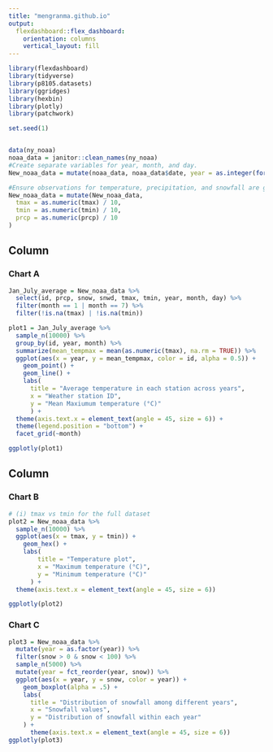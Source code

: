 ```yaml
---
title: "mengranma.github.io"
output: 
  flexdashboard::flex_dashboard:
    orientation: columns
    vertical_layout: fill
---
```



```r
library(flexdashboard)
library(tidyverse)
library(p8105.datasets)
library(ggridges)
library(hexbin)
library(plotly)
library(patchwork)
```

```r
set.seed(1)


data(ny_noaa)
noaa_data = janitor::clean_names(ny_noaa)
#Create separate variables for year, month, and day.
New_noaa_data = mutate(noaa_data, noaa_data$date, year = as.integer(format(noaa_data$date, format = "%Y")), month = as.integer(format(noaa_data$date, format = "%m")), day = as.integer(format(noaa_data$date, format = "%d")))

#Ensure observations for temperature, precipitation, and snowfall are given in reasonable units.
New_noaa_data = mutate(New_noaa_data,
  tmax = as.numeric(tmax) / 10, 
  tmin = as.numeric(tmin) / 10,
  prcp = as.numeric(prcp) / 10
)
```


Column {data-width=600}
-----------------------------------------------------------------------

### Chart A

```r
Jan_July_average = New_noaa_data %>%
  select(id, prcp, snow, snwd, tmax, tmin, year, month, day) %>% 
  filter(month == 1 | month == 7) %>% 
  filter(!is.na(tmax) | !is.na(tmin))

plot1 = Jan_July_average %>% 
  sample_n(10000) %>% 
  group_by(id, year, month) %>%
  summarize(mean_tempmax = mean(as.numeric(tmax), na.rm = TRUE)) %>%
  ggplot(aes(x = year, y = mean_tempmax, color = id, alpha = 0.5)) + 
    geom_point() + 
    geom_line() +
    labs(
      title = "Average temperature in each station across years",
      x = "Weather station ID",
      y = "Mean Maxiumum temperature (°C)"
      ) +
  theme(axis.text.x = element_text(angle = 45, size = 6)) +
  theme(legend.position = "bottom") +
  facet_grid(~month)

ggplotly(plot1)
```

Column {data-width=400}
-----------------------------------------------------------------------

### Chart B

```r
# (i) tmax vs tmin for the full dataset
plot2 = New_noaa_data %>% 
  sample_n(10000) %>%
  ggplot(aes(x = tmax, y = tmin)) + 
    geom_hex() +
    labs(
        title = "Temperature plot",
        x = "Maximum temperature (°C)",
        y = "Minimum temperature (°C)"
      ) +
  theme(axis.text.x = element_text(angle = 45, size = 6))

ggplotly(plot2)
```

### Chart C

```r
plot3 = New_noaa_data %>% 
  mutate(year = as.factor(year)) %>% 
  filter(snow > 0 & snow < 100) %>%
  sample_n(5000) %>%
  mutate(year = fct_reorder(year, snow)) %>%
  ggplot(aes(x = year, y = snow, color = year)) + 
    geom_boxplot(alpha = .5) +
    labs(
      title = "Distribution of snowfall among different years",
      x = "Snowfall values",
      y = "Distribution of snowfall within each year"
    ) +
      theme(axis.text.x = element_text(angle = 45, size = 6))
ggplotly(plot3)
```

